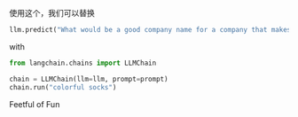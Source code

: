 使用这个，我们可以替换

```python
llm.predict("What would be a good company name for a company that makes colorful socks?")
```

with

```python
from langchain.chains import LLMChain

chain = LLMChain(llm=llm, prompt=prompt)
chain.run("colorful socks")
```
Feetful of Fun
```
